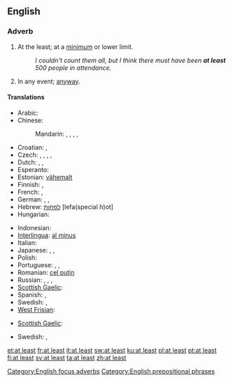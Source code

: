 ==English==

===Adverb===
{{en-adv|pos=[[at]] [[least]]|-}}

# {{context|focus}} At the least; at a [[minimum]] or lower limit.
#: ''I couldn't count them all, but I think there must have been '''at least''' 500 people in attendance.''
# In any event; [[anyway]].

====Translations====
{{trans-top|at a lower limit}}
* Arabic: {{t|ar|على الأقل|tr=3alaa al-'aqall}}
* Chinese:
*: Mandarin: {{t-|cmn|至少|tr=zhìshǎo|sc=Hani}},  {{t|cmn|頂少|sc=Hani}},  {{t|cmn|顶少|tr=dǐngshǎo|sc=Hani}},  {{t|cmn|起碼|sc=Hani}},  {{t|cmn|起码|tr=qǐmǎ|sc=Hani}}
* Croatian: {{t+|hr|barem}}, {{t-|hr|najmanje}}
* Czech: {{t-|cs|alespoň}}, {{t|cs|přinejmenším}},  {{t|cs|nejméně}},  {{t|cs|při nejmenším}},  {{t+|cs|aspoň}}
* Dutch: {{t-|nl|minstens}}, {{t+|nl|tenminste}}, {{t+|nl|althans}}
* Esperanto: {{t-|eo|minimume|xs=Esperanto}}
* Estonian: [[vähemalt]]
* Finnish: {{t+|fi|ainakin}}, {{t+|fi|vähintään}}
* French: {{t+|fr|au moins}},  {{t+|fr|au minimum}}
* German: {{t+|de|mindestens}},  {{t+|de|zumindest}},  {{t+|de|wenigstens}}
* Hebrew: [[לפחות]] [lefa(special h)ot]
* Hungarian: {{t+|hu|legalább}}
{{trans-mid}}
* Indonesian: {{t-|id|minimal|xs=Indonesian}}
* [[Interlingua]]: [[al minus]]
* Italian: {{t-|it|almeno}}
* Japanese: {{t|ja|せめて|tr=semete}},  {{t|ja|少なくとも|tr=すなくとも, sunakutomo}},  {{t|ja|少なくも|tr=すなくも, sunakumo}}
* Polish: {{t+|pl|co najmniej}}
* Portuguese: {{t+|pt|ao menos}}, {{t-|pt|pelo menos}}, {{t|pt|sequer}}
* Romanian: [[cel puţin]]
* Russian: {{t|ru|по меньшей мере|tr=po mén'šej mére}},  {{t|ru|по крайней мере|tr=po krájnej mére}}, {{t|ru|хотя бы|tr=xotjá by}}, {{t|ru|как минимум}}
* [[Scottish Gaelic]]: {{t-|gd|co-dhiù|xs=Scottish Gaelic}}
* Spanish: {{t|es|al menos}}, {{t|es|por lo menos}}
* Swedish: {{t+|sv|åtminstone}},  {{t|sv|i alla fall}}
* [[West Frisian]]: {{t-|fy|alteast|xs=West Frisian}}
{{trans-bottom}}
{{trans-top|anyway}}
* [[Scottish Gaelic]]: {{t-|gd|co-dhiù|xs=Scottish Gaelic}}
{{trans-mid}}
* Swedish: {{t|sv|i varje fall}}, {{t+|sv|hur som helst}}
{{trans-bottom}}

[[Category:English focus adverbs]]
[[Category:English prepositional phrases]]

[[et:at least]]
[[fr:at least]]
[[it:at least]]
[[sw:at least]]
[[ku:at least]]
[[pl:at least]]
[[pt:at least]]
[[fi:at least]]
[[sv:at least]]
[[ta:at least]]
[[zh:at least]]